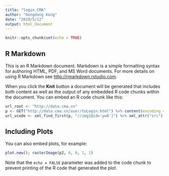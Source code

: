 ```yaml
---
title: "login_CMA"
author: "Dongdong Kong"
date: "2019/5/12"
output: html_document
---
```


```r
knitr::opts_chunk$set(echo = TRUE)
```

## R Markdown

This is an R Markdown document. Markdown is a simple formatting syntax for authoring HTML, PDF, and MS Word documents. For more details on using R Markdown see <http://rmarkdown.rstudio.com>.

When you click the **Knit** button a document will be generated that includes both content as well as the output of any embedded R code chunks within the document. You can embed an R code chunk like this:

```r
url_root <- "http://data.cma.cn"
p <- GET("http://data.cma.cn/user/toLogin.html") %>% content(encoding = "utf-8")
url_vcode <- xml_find_first(p, "//img[@id='yw0']") %>% xml_attr("src") %>% paste0(url_root, .) 

```

## Including Plots

You can also embed plots, for example:

```r
plot.new(); rasterImage(p2, 0, 0, 1, 1)
```

Note that the `echo = FALSE` parameter was added to the code chunk to prevent printing of the R code that generated the plot.

```r

```

